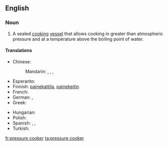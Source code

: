 {{wikipedia|pressure cooking}}
==English==

===Noun===
{{en-noun|sg=[[pressure]] [[cooker]]}}

# {{cookware}} A sealed [[cook|cooking]] [[vessel]] that allows cooking in greater than atmospheric pressure and at a temperature above the boiling point of water.

====Translations====
{{trans-top|cooking vessel}}
* Chinese:
*: Mandarin: {{t|zh|高壓鍋|sc=Hani}}, {{t|zh|高压锅|tr=gāoyāguō|sc=Hani}}, {{t|zh|壓力鍋|sc=Hani}}, {{t|zh|压力锅|tr=yālìguō|sc=Hani}}
* Esperanto: {{t|eo|premmarmito|xs=Esperanto}}
* Finnish: [[painekattila]], [[painekeitin]]
* French: {{t+|fr|cocotte-minute|f}}
* German: {{t+|de|Dampfkochtopf|m}}, {{t-|de|Schnellkochtopf|m}}
* Greek: {{t-|el|χύτρα ταχύτητας|f|tr=khítra takhítitas}}
{{trans-mid}}
* Hungarian: {{t|hu|kukta}}
* Polish: {{t|pl|szybkowar|m}}
* Spanish: {{t-|es|marmita|f}},  {{t|es|olla de presión|f}},  {{t|es|olla a presión|f}}
* Turkish: {{t|tr|düdüklü tencere}}
{{trans-bottom}}

[[fr:pressure cooker]]
[[ta:pressure cooker]]